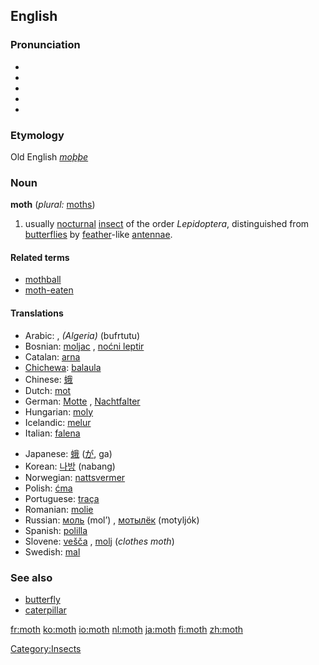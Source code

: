 ==English==
===Pronunciation===
*{{AHD|mŏth}}
*{{IPA|/mɒθ/}}
*{{SAMPA|/mQT/}}
*{{audio|En-UK-moth.ogg|Audio (UK)}}
*{{audio|en-us-moth.ogg|Audio (US)}}

===Etymology===
Old English ''[[moþþe]]''
===Noun===
'''moth''' (''plural:'' [[moths]])

#usually [[nocturnal]] [[insect]] of the order ''Lepidoptera'', distinguished from [[butterfly|butterflies]] by [[feather]]-like [[antenna]]e.

====Related terms====
*[[mothball]]
*[[moth-eaten]]

====Translations====
{{top}}
*Arabic: {{ARchar|[[عثة]]}} {{Unicode|(ʕúθθa)}} {{f}}, ''(Algeria)'' (bufrtutu)
*Bosnian: [[moljac]] {{m}}, [[noćni leptir]] {{m}}
*Catalan: [[arna]] {{f}}
*[[Chichewa]]: [[balaula]]
*Chinese: [[蛾]]
*Dutch: [[mot]] {{f}}
*German: [[Motte]] {{f}}, [[Nachtfalter]] {{m}}
*Hungarian: [[moly]]
*Icelandic: [[melur]]
*Italian: [[falena]] {{f}}
{{mid}}
*Japanese: [[蛾]] ([[が]], ga)
*Korean: [[나방]] (nabang)
*Norwegian: [[nattsvermer]] {{m}}
*Polish: [[ćma]] {{f}}
*Portuguese: [[traça]]
*Romanian: [[molie]] {{f}}
*Russian: [[моль]] (mol’) {{f}}, [[мотылёк]] (motyljók) {{m}}
*Spanish: [[polilla]] {{f}}
*Slovene: [[vešča]] {{f}}, [[molj]] {{m}} (''clothes moth'')
*Swedish: [[mal]]
{{bottom}}

===See also===
*[[butterfly]]
*[[caterpillar]]

[[Category:Insects]]

[[fr:moth]]
[[ko:moth]]
[[io:moth]]
[[nl:moth]]
[[ja:moth]]
[[fi:moth]]
[[zh:moth]]
